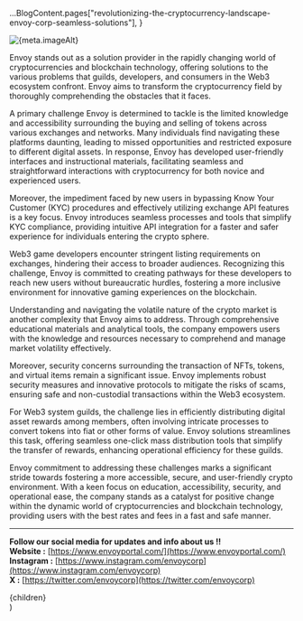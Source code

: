 
  ...BlogContent.pages["revolutionizing-the-cryptocurrency-landscape-envoy-corp-seamless-solutions"],
}

<img
  src={meta.imageSrc}
  alt={meta.imageAlt}
/>

Envoy stands out as a solution provider in the rapidly changing world of cryptocurrencies and blockchain technology, offering solutions to the various problems that guilds, developers, and consumers in the Web3 ecosystem confront. Envoy aims to transform the cryptocurrency field by thoroughly comprehending the obstacles that it faces.

A primary challenge Envoy is determined to tackle is the limited knowledge and accessibility surrounding the buying and selling of tokens across various exchanges and networks. Many individuals find navigating these platforms daunting, leading to missed opportunities and restricted exposure to different digital assets. In response, Envoy has developed user-friendly interfaces and instructional materials, facilitating seamless and straightforward interactions with cryptocurrency for both novice and experienced users.

Moreover, the impediment faced by new users in bypassing Know Your Customer (KYC) procedures and effectively utilizing exchange API features is a key focus. Envoy introduces seamless processes and tools that simplify KYC compliance, providing intuitive API integration for a faster and safer experience for individuals entering the crypto sphere.

Web3 game developers encounter stringent listing requirements on exchanges, hindering their access to broader audiences. Recognizing this challenge, Envoy is committed to creating pathways for these developers to reach new users without bureaucratic hurdles, fostering a more inclusive environment for innovative gaming experiences on the blockchain.

Understanding and navigating the volatile nature of the crypto market is another complexity that Envoy aims to address. Through comprehensive educational materials and analytical tools, the company empowers users with the knowledge and resources necessary to comprehend and manage market volatility effectively.

Moreover, security concerns surrounding the transaction of NFTs, tokens, and virtual items remain a significant issue. Envoy implements robust security measures and innovative protocols to mitigate the risks of scams, ensuring safe and non-custodial transactions within the Web3 ecosystem.

For Web3 system guilds, the challenge lies in efficiently distributing digital asset rewards among members, often involving intricate processes to convert tokens into fiat or other forms of value. Envoy solutions streamlines this task, offering seamless one-click mass distribution tools that simplify the transfer of rewards, enhancing operational efficiency for these guilds.

Envoy commitment to addressing these challenges marks a significant stride towards fostering a more accessible, secure, and user-friendly crypto environment. With a keen focus on education, accessibility, security, and operational ease, the company stands as a catalyst for positive change within the dynamic world of cryptocurrencies and blockchain technology, providing users with the best rates and fees in a fast and safe manner.

____________________________________________________________________________________________________________________________________

**Follow our social media for updates and info about us !!**<br/>
**Website :** [https://www.envoyportal.com/](https://www.envoyportal.com/)<br/>
**Instagram :** [https://www.instagram.com/envoycorp](https://www.instagram.com/envoycorp)<br/>
**X :** [https://twitter.com/envoycorp](https://twitter.com/envoycorp)<br/>

  <div className="container mt-8 blog-page">
    <BlogHeader
      title={meta.title}
      date={format(parseISO(meta.date), MONTH_YEAR_FORMAT)}
      categories={meta.categories}
    />
    <article className="mt-8 space-y-4">{children}</article>
    <BlogHighlightSection />
  </div>
)
